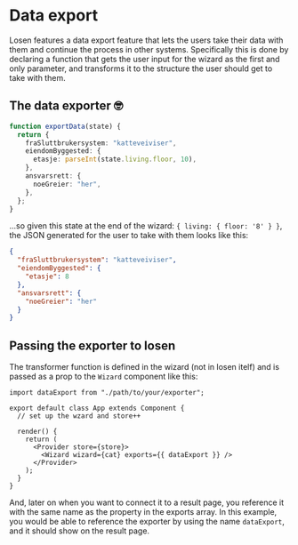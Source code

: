 
<Meta title="Schema/Data export" />

# Data export

Losen features a data export feature that lets the users take their data with them and
continue the process in other systems. Specifically this is done by declaring a function
that gets the user input for the wizard as the first and only parameter, and transforms
it to the structure the user should get to take with them.

## The data exporter 🤓

```ts
function exportData(state) {
  return {
    fraSluttbrukersystem: "katteveiviser",
    eiendomByggested: {
      etasje: parseInt(state.living.floor, 10),
    },
    ansvarsrett: {
      noeGreier: "her",
    },
  };
}
```

...so given this state at the end of the wizard: `{ living: { floor: '8' } }`, the JSON generated for the user to take with them looks like this:

```json
{
  "fraSluttbrukersystem": "katteveiviser",
  "eiendomByggested": {
    "etasje": 8
  },
  "ansvarsrett": {
    "noeGreier": "her"
  }
}
```

## Passing the exporter to losen

The transformer function is defined in the wizard (not in losen itelf) and is passed as a prop
to the <code>Wizard</code> component like this:

```tsx
import dataExport from "./path/to/your/exporter";

export default class App extends Component {
  // set up the wzard and store++

  render() {
    return (
      <Provider store={store}>
        <Wizard wizard={cat} exports={{ dataExport }} />
      </Provider>
    );
  }
}
```

And, later on when you want to connect it to a result page, you reference it with the same name
as the property in the exports array. In this example, you would be able to reference the
exporter by using the name <code>dataExport</code>, and it should show on the result page.
